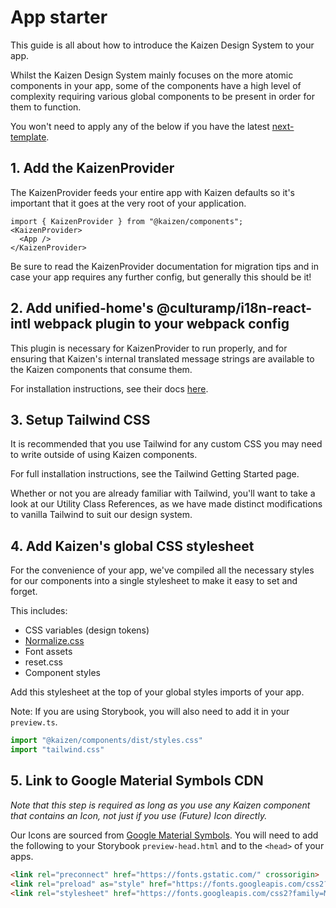 
<Meta title="Guides/App starter" />

# App starter

This guide is all about how to introduce the Kaizen Design System to your app.

Whilst the Kaizen Design System mainly focuses on the more atomic components in your app, some of the components have a high level of complexity requiring various global components to be present in order for them to function.

<Unstyled>
  <InlineNotification persistent type="informative">You won&apos;t need to apply any of the below if you have the latest <a href="https://github.com/cultureamp/next-template">next-template</a>.</InlineNotification>
</Unstyled>

## 1. Add the KaizenProvider

The <LinkTo pageId="components-kaizen-provider-installation">KaizenProvider</LinkTo> feeds your entire app with Kaizen defaults so it's important that it goes at the very root of your application.
```tsx
import { KaizenProvider } from "@kaizen/components";
<KaizenProvider>
  <App />
</KaizenProvider>
```
Be sure to read the <LinkTo pageId="components-kaizen-provider-installation">KaizenProvider</LinkTo> documentation for migration tips and in case your app requires any further config, but generally this should be it!

## 2. Add unified-home's @culturamp/i18n-react-intl webpack plugin to your webpack config

This plugin is necessary for KaizenProvider to run properly, and for ensuring that Kaizen's internal translated message strings are
available to the Kaizen components that consume them.

For installation instructions, see their docs [here](https://github.com/cultureamp/unified-home/tree/master/packages/i18n-react-intl#integrating-with-webpack).

## 3. Setup Tailwind CSS

It is recommended that you use Tailwind for any custom CSS you may need to write outside of using Kaizen components.

For full installation instructions, see the <LinkTo pageId="systems-tailwind-getting-started">Tailwind Getting Started</LinkTo> page.

Whether or not you are already familiar with Tailwind, you'll want to take a look at our <LinkTo pageId="systems-tailwind-utility-class-references-overview">Utility Class References</LinkTo>, as we have made distinct modifications to vanilla Tailwind to suit our design system.

## 4. Add Kaizen's global CSS stylesheet

For the convenience of your app, we've compiled all the necessary styles for our components into a single stylesheet to make it easy to set and forget.

This includes:
- CSS variables (design tokens)
- [Normalize.css](https://github.com/necolas/normalize.css)
- Font assets
- reset.css
- Component styles

Add this stylesheet at the top of your global styles imports of your app.

Note: If you are using Storybook, you will also need to add it in your `preview.ts`.

```js
import "@kaizen/components/dist/styles.css"
import "tailwind.css"
```

## 5. Link to Google Material Symbols CDN

*Note that this step is required as long as you use any Kaizen component that contains an Icon, not just if you use (Future) Icon directly.*

Our <LinkTo pageId="illustrations-icon-icon-future-api-specification">Icons</LinkTo> are sourced from [Google Material Symbols](https://fonts.google.com/icons).
You will need to add the following to your Storybook `preview-head.html` and to the `<head>` of your apps.

```html
<link rel="preconnect" href="https://fonts.gstatic.com/" crossorigin>
<link rel="preload" as="style" href="https://fonts.googleapis.com/css2?family=Material+Symbols+Outlined:opsz,wght,FILL,GRAD@20..48,400,0..1,0&display=block" />
<link rel="stylesheet" href="https://fonts.googleapis.com/css2?family=Material+Symbols+Outlined:opsz,wght,FILL,GRAD@20..48,400,0..1,0&display=block" />
```
